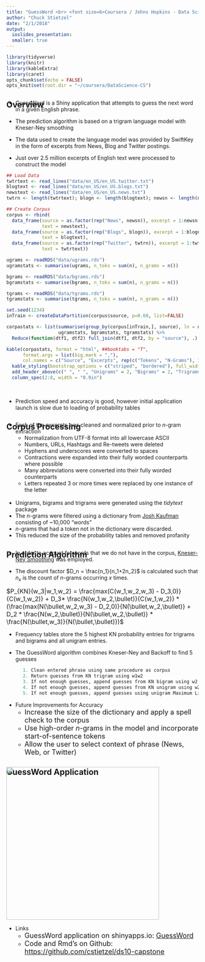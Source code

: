 ```yaml
---
title: "GuessWord <br> <font size=6>Coursera / Johns Hopkins - Data Science Capstone</font>"
author: "Chuck Stietzel"
date: "2/1/2018"
output: 
  ioslides_presentation:
  smaller: true
---
```


<style type="text/css">
h2 {
  margin-bottom: -40px;
};

</style>

```r
library(tidyverse)
library(knitr)
library(kableExtra)
library(caret)
opts_chunk$set(echo = FALSE)
opts_knit$set(root.dir = "~/coursera/DataScience-CS")
```

## Overview {.smaller}
- GuessWord is a Shiny application that attempts to guess the next word in a given English phrase.

- The prediction algorithm is based on a trigram language model with Kneser-Ney smoothing

- The data used to create the language model was provided by SwiftKey in the form of excerpts from News, Blog and Twitter postings.

- Just over 2.5 million excerpts of English text were processed to construct the model

```r
## Load Data
twtrtext <- read_lines("data/en_US/en_US.twitter.txt")
blogtext <- read_lines("data/en_US/en_US.blogs.txt")
newstext <- read_lines("data/en_US/en_US.news.txt")
twtrn <- length(twtrtext); blogn <- length(blogtext); newsn <- length(newstext)

## Create Corpus
corpus <- rbind(
  data_frame(source = as.factor(rep("News", newsn)), excerpt = 1:newsn, 
             text = newstext),
  data_frame(source = as.factor(rep("Blogs", blogn)), excerpt = 1:blogn, 
             text = blogtext),
  data_frame(source = as.factor(rep("Twitter", twtrn)), excerpt = 1:twtrn, 
             text = twtrtext))

ugrams <- readRDS("data/ugrams.rds")
ugramstats <- summarise(ugrams, n_toks = sum(n), n_grams = n())

bgrams <- readRDS("data/bgrams.rds")
bgramstats <- summarise(bgrams, n_toks = sum(n), n_grams = n())

tgrams <- readRDS("data/tgrams.rds")
tgramstats <- summarise(tgrams, n_toks = sum(n), n_grams = n())

set.seed(1234)
inTrain <- createDataPartition(corpus$source, p=0.60, list=FALSE)

corpastats <- list(summarise(group_by(corpus[inTrain,], source), ln = n()),
                   ugramstats, bgramstats, tgramstats) %>%
  Reduce(function(dtf1, dtf2) full_join(dtf1, dtf2, by = "source"), .)
```

```r
kable(corpastats, format = "html", ##booktabs = "T", 
      format.args = list(big.mark = ","),
      col.names = c("Source", "Excerpts", rep(c("Tokens", "N-Grams"), 3)))  %>%
  kable_styling(bootstrap_options = c("striped", "bordered"), full_width = F) %>%
  add_header_above(c(" ", " ", "Unigrams" = 2, "Bigrams" = 2, "Trigrams" = 2)) %>%
  column_spec(2:8, width = "0.9in")
```
<BR>

- Prediction speed and accuracy is good, however initial application launch is slow due to loading of probability tables

## Corpus Processing {.smaller}
- Each of the excerpts was cleaned and normalized prior to *n*-gram extraction
    - Normalization from UTF-8 format into all lowercase ASCII
    - Numbers, URLs, Hashtags and Re-tweets were deleted
    - Hyphens and underscores were converted to spaces
    - Contractions were expanded into their fully worded counterparts where possible
    - Many abbreviations were converted into their fully worded counterparts
    - Letters repeated 3 or more times were replaced by one instance of the letter
<BR><BR>
- Unigrams, bigrams and trigrams were generated using the *tidytext* package
- The *n*-grams were filtered using a dictionary from [Josh Kaufman](https://github.com/first20hours/google-10000-english) consisting of ~10,000 "words"
- *n*-grams that had a token not in the dictionary were discarded.
- This reduced the size of the probability tables and removed profanity

## Prediction Algorithm {.smaller}
- In order to account for words that we do not have in the corpus, [Kneser-Ney Smoothing](https://west.uni-koblenz.de/sites/default/files/BachelorArbeit_MartinKoerner.pdf) was employed.

- The discount factor $D_n = \frac{n_1}{n_1+2n_2}$ is calculated such that $n_x$ is the count of $n$-grams occurring $x$ times.

<font size="3"><div class="centered">$P_{KN}(w_3|w_1,w_2) = \frac{max(C(w_1,w_2,w_3) - D_3,0)}{C(w_1,w_2)} + D_3* \frac{N(w_1,w_2,\bullet)}{C(w_1,w_2)} * (\frac{max(N(\bullet,w_2,w_3) - D_2,0)}{N(\bullet,w_2,\bullet)} + D_2 * \frac{N(w_2,\bullet)}{N(\bullet,w_2,\bullet)} * \frac{N(\bullet,w_3)}{N(\bullet,\bullet)})$</div></font>

- Frequency tables store the 5 highest KN probability entries for trigrams and bigrams and all unigram entries.

- The GuessWord algorithm combines Kneser-Ney and Backoff to find 5 guesses 
```r
      1. Clean entered phrase using same procedure as corpus
      2. Return guesses from KN trigram using w1w2 
      3. If not enough guesses, append guesses from KN bigram using w2
      4. If not enough guesses, append guesses from KN unigram using w2
      5. If not enough guesses, append guesses using unigram Maximum Likelihood
```
- Future Improvements for Accuracy
    - <font size="4">Increase the size of the dictionary and apply a spell check to the corpus</font>
    - <font size="4">Use high-order *n*-grams in the model and incorporate start-of-sentence tokens</font>
    - <font size="4">Allow the user to select context of phrase (News, Web, or Twitter)</font>

## GuessWord Application {.smaller}
<div class="centered">
 <img src="guessword/www/GuessWord2.jpg" height=400>
</div>


- Links
    - <font size="4">GuessWord application on shinyapps.io: [GuessWord](https://cstietzel.shinyapps.io/guessword/)</font>
    - <font size="4">Code and Rmd's on Github: [https://github.com/cstietzel/ds10-capstone](https://github.com/cstietzel/ds10-capstone)</font>
    
    
